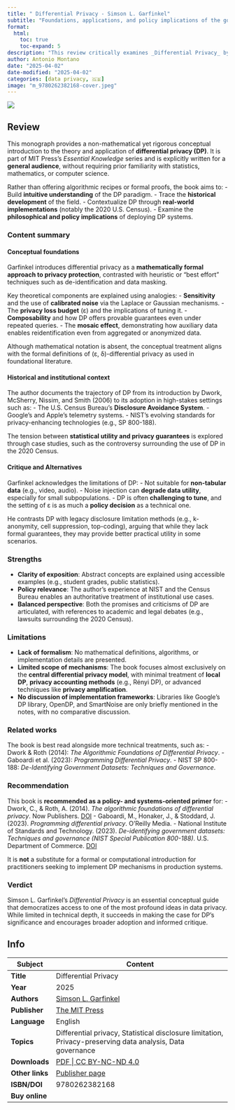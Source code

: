 ```yaml
---
title: " Differential Privacy - Simson L. Garfinkel"
subtitle: "Foundations, applications, and policy implications of the gold standard in data privacy"
format:
  html:
    toc: true
    toc-expand: 5
description: "This review critically examines _Differential Privacy_ by **Simson L. Garfinkel**, published by MIT Press in 2025 as part of its Essential Knowledge series. Aimed at general readers with policy or technical backgrounds, the book offers a comprehensive conceptual overview of differential privacy (DP)—a mathematically rigorous framework for protecting individual privacy in data releases. Drawing on the author's experience at NIST and the U.S. Census Bureau, the book contextualizes DP’s development, evaluates its trade-offs with utility, and engages thoughtfully with its critics. While it avoids mathematical formalism, the work effectively introduces the principles of DP, including composability, the privacy loss budget, and the mosaic effect. The review assesses the book’s strengths in accessibility and policy relevance, notes limitations in technical depth, and positions it as a gateway to more advanced resources on formal privacy technologies."
author: Antonio Montano
date: "2025-04-02"
date-modified: "2025-04-02"
categories: [data privacy, 🇬🇧]
image: "m_9780262382168-cover.jpeg"
---
```


::: {.column-margin}
![](m_9780262382168-cover.jpeg)
:::

## Review

This monograph provides a non-mathematical yet rigorous conceptual introduction to the theory and application of **differential privacy (DP)**. It is part of MIT Press's *Essential Knowledge* series and is explicitly written for a **general audience**, without requiring prior familiarity with statistics, mathematics, or computer science.

Rather than offering algorithmic recipes or formal proofs, the book aims to:
- Build **intuitive understanding** of the DP paradigm.
- Trace the **historical development** of the field.
- Contextualize DP through **real-world implementations** (notably the 2020 U.S. Census).
- Examine the **philosophical and policy implications** of deploying DP systems.

### Content summary

#### Conceptual foundations
Garfinkel introduces differential privacy as a **mathematically formal approach to privacy protection**, contrasted with heuristic or “best effort” techniques such as de-identification and data masking.

Key theoretical components are explained using analogies:
- **Sensitivity** and the use of **calibrated noise** via the Laplace or Gaussian mechanisms.
- The **privacy loss budget** (ε) and the implications of tuning it.
- **Composability** and how DP offers provable guarantees even under repeated queries.
- The **mosaic effect**, demonstrating how auxiliary data enables reidentification even from aggregated or anonymized data.

Although mathematical notation is absent, the conceptual treatment aligns with the formal definitions of (ε, δ)-differential privacy as used in foundational literature.

#### Historical and institutional context
The author documents the trajectory of DP from its introduction by Dwork, McSherry, Nissim, and Smith (2006) to its adoption in high-stakes settings such as:
- The U.S. Census Bureau’s **Disclosure Avoidance System**.
- Google's and Apple’s telemetry systems.
- NIST’s evolving standards for privacy-enhancing technologies (e.g., SP 800-188).

The tension between **statistical utility and privacy guarantees** is explored through case studies, such as the controversy surrounding the use of DP in the 2020 Census.

#### Critique and Alternatives
Garfinkel acknowledges the limitations of DP:
- Not suitable for **non-tabular data** (e.g., video, audio).
- Noise injection can **degrade data utility**, especially for small subpopulations.
- DP is often **challenging to tune**, and the setting of ε is as much a **policy decision** as a technical one.

He contrasts DP with legacy disclosure limitation methods (e.g., k-anonymity, cell suppression, top-coding), arguing that while they lack formal guarantees, they may provide better practical utility in some scenarios.

### Strengths

- **Clarity of exposition**: Abstract concepts are explained using accessible examples (e.g., student grades, public statistics).
- **Policy relevance**: The author’s experience at NIST and the Census Bureau enables an authoritative treatment of institutional use cases.
- **Balanced perspective**: Both the promises and criticisms of DP are articulated, with references to academic and legal debates (e.g., lawsuits surrounding the 2020 Census).

### Limitations

- **Lack of formalism**: No mathematical definitions, algorithms, or implementation details are presented.
- **Limited scope of mechanisms**: The book focuses almost exclusively on the **central differential privacy model**, with minimal treatment of **local DP**, **privacy accounting methods** (e.g., Rényi DP), or advanced techniques like **privacy amplification**.
- **No discussion of implementation frameworks**: Libraries like Google’s DP library, OpenDP, and SmartNoise are only briefly mentioned in the notes, with no comparative discussion.

### Related works
The book is best read alongside more technical treatments, such as:
- Dwork & Roth (2014): *The Algorithmic Foundations of Differential Privacy*.
- Gaboardi et al. (2023): *Programming Differential Privacy*.
- NIST SP 800-188: *De-Identifying Government Datasets: Techniques and Governance*.

### **Recommendation**
This book is **recommended as a policy- and systems-oriented primer** for:
- Dwork, C., & Roth, A. (2014). *The algorithmic foundations of differential privacy*. Now Publishers. [DOI](https://doi.org/10.1561/0400000042)
- Gaboardi, M., Honaker, J., & Stoddard, J. (2023). *Programming differential privacy*. O'Reilly Media.
- National Institute of Standards and Technology. (2023). *De-identifying government datasets: Techniques and governance (NIST Special Publication 800-188)*. U.S. Department of Commerce. [DOI](https://doi.org/10.6028/NIST.SP.800-188)

It is **not** a substitute for a formal or computational introduction for practitioners seeking to implement DP mechanisms in production systems.

### Verdict

Simson L. Garfinkel’s *Differential Privacy* is an essential conceptual guide that democratizes access to one of the most profound ideas in data privacy. While limited in technical depth, it succeeds in making the case for DP’s significance and encourages broader adoption and informed critique.

## Info

+-------------------+------------------------------------------------------------------------------------------------------------+
| Subject           | Content                                                                                                    | 
+===================+============================================================================================================+
| **Title**         | Differential Privacy                                                                                       |
+-------------------+------------------------------------------------------------------------------------------------------------+
| **Year**          | 2025                                                                                                       |
+-------------------+------------------------------------------------------------------------------------------------------------+
| **Authors**       | [Simson L. Garfinkel](https://simson.net/page/Main_Page)                                                   |
+-------------------+------------------------------------------------------------------------------------------------------------+
| **Publisher**     | [The MIT Press](https://mitpress.mit.edu/)                                                                 |
+-------------------+------------------------------------------------------------------------------------------------------------+
| **Language**      | English                                                                                                    |
+-------------------+------------------------------------------------------------------------------------------------------------+
| **Topics**        | Differential privacy, Statistical disclosure limitation, Privacy-preserving data analysis, Data governance |
+-------------------+------------------------------------------------------------------------------------------------------------+
| **Downloads**     | [PDF | CC BY-NC-ND 4.0](https://direct.mit.edu/books/book-pdf/2509392/book_9780262382168.pdf)              |
+-------------------+------------------------------------------------------------------------------------------------------------+
| **Other links**   | [Publisher page](https://direct.mit.edu/books/book/5935/Differential-Privacy)                              |
+-------------------+------------------------------------------------------------------------------------------------------------+
| **ISBN/DOI**      | 9780262382168                                                                                              |
+-------------------+------------------------------------------------------------------------------------------------------------+
| **Buy online**    |                                                                                                            |
+-------------------+------------------------------------------------------------------------------------------------------------+




